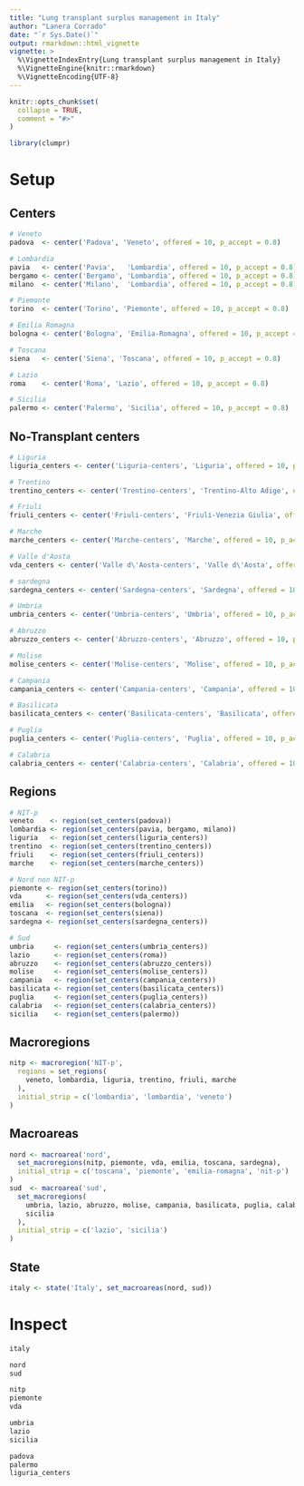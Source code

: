 ```yaml
---
title: "Lung transplant surplus management in Italy"
author: "Lanera Corrado"
date: "`r Sys.Date()`"
output: rmarkdown::html_vignette
vignette: >
  %\VignetteIndexEntry{Lung transplant surplus management in Italy}
  %\VignetteEngine{knitr::rmarkdown}
  %\VignetteEncoding{UTF-8}
---
```


```r
knitr::opts_chunk$set(
  collapse = TRUE,
  comment = "#>"
)
```

```r
library(clumpr)
```

# Setup

## Centers
```r
# Veneto
padova  <- center('Padova', 'Veneto', offered = 10, p_accept = 0.8)

# Lombardia
pavia   <- center('Pavia',   'Lombardia', offered = 10, p_accept = 0.8)
bergamo <- center('Bergamo', 'Lombardia', offered = 10, p_accept = 0.8)
milano  <- center('Milano',  'Lombardia', offered = 10, p_accept = 0.8)

# Piemonte
torino  <- center('Torino', 'Piemonte', offered = 10, p_accept = 0.8)

# Emilia Romagna
bologna <- center('Bologna', 'Emilia-Romagna', offered = 10, p_accept = 0.8)

# Toscana
siena   <- center('Siena', 'Toscana', offered = 10, p_accept = 0.8)

# Lazio
roma    <- center('Roma', 'Lazio', offered = 10, p_accept = 0.8)

# Sicilia
palermo <- center('Palermo', 'Sicilia', offered = 10, p_accept = 0.8)
```

## No-Transplant centers
```r
# Liguria
liguria_centers <- center('Liguria-centers', 'Liguria', offered = 10, p_accept = 0)

# Trentino
trentino_centers <- center('Trentino-centers', 'Trentino-Alto Adige', offered = 10, p_accept = 0)

# Friuli
friuli_centers <- center('Friuli-centers', 'Friuli-Venezia Giulia', offered = 10, p_accept = 0)

# Marche
marche_centers <- center('Marche-centers', 'Marche', offered = 10, p_accept = 0)

# Valle d'Aosta
vda_centers <- center('Valle d\'Aosta-centers', 'Valle d\'Aosta', offered = 10, p_accept = 0)

# sardegna
sardegna_centers <- center('Sardegna-centers', 'Sardegna', offered = 10, p_accept = 0)

# Umbria
umbria_centers <- center('Umbria-centers', 'Umbria', offered = 10, p_accept = 0)

# Abruzzo
abruzzo_centers <- center('Abruzzo-centers', 'Abruzzo', offered = 10, p_accept = 0)

# Molise
molise_centers <- center('Molise-centers', 'Molise', offered = 10, p_accept = 0)

# Campania
campania_centers <- center('Campania-centers', 'Campania', offered = 10, p_accept = 0)

# Basilicata
basilicata_centers <- center('Basilicata-centers', 'Basilicata', offered = 10, p_accept = 0)

# Puglia
puglia_centers <- center('Puglia-centers', 'Puglia', offered = 10, p_accept = 0)

# Calabria
calabria_centers <- center('Calabria-centers', 'Calabria', offered = 10, p_accept = 0)
```


## Regions
```r
# NIT-p
veneto    <- region(set_centers(padova))
lombardia <- region(set_centers(pavia, bergamo, milano))
liguria   <- region(set_centers(liguria_centers))
trentino  <- region(set_centers(trentino_centers))
friuli    <- region(set_centers(friuli_centers))
marche    <- region(set_centers(marche_centers))

# Nord non NIT-p
piemonte <- region(set_centers(torino))
vda      <- region(set_centers(vda_centers))
emilia   <- region(set_centers(bologna))
toscana  <- region(set_centers(siena))
sardegna <- region(set_centers(sardegna_centers))

# Sud
umbria     <- region(set_centers(umbria_centers))
lazio      <- region(set_centers(roma))
abruzzo    <- region(set_centers(abruzzo_centers))
molise     <- region(set_centers(molise_centers))
campania   <- region(set_centers(campania_centers))
basilicata <- region(set_centers(basilicata_centers))
puglia     <- region(set_centers(puglia_centers))
calabria   <- region(set_centers(calabria_centers))
sicilia    <- region(set_centers(palermo))
```

## Macroregions
```r
nitp <- macroregion('NIT-p',
  regions = set_regions(
    veneto, lombardia, liguria, trentino, friuli, marche
  ),
  initial_strip = c('lombardia', 'lombardia', 'veneto')
)
```


## Macroareas
```r
nord <- macroarea('nord',
  set_macroregions(nitp, piemonte, vda, emilia, toscana, sardegna),
  initial_strip = c('toscana', 'piemonte', 'emilia-romagna', 'nit-p')
)
sud  <- macroarea('sud',
  set_macroregions(
    umbria, lazio, abruzzo, molise, campania, basilicata, puglia, calabria,
    sicilia
  ),
  initial_strip = c('lazio', 'sicilia')
)
```


## State
```r
italy <- state('Italy', set_macroareas(nord, sud))
```


# Inspect
```r
italy
```
```r
nord
sud
```

```r
nitp
piemonte
vda

umbria
lazio
sicilia
```


```r
padova
palermo
liguria_centers
```

